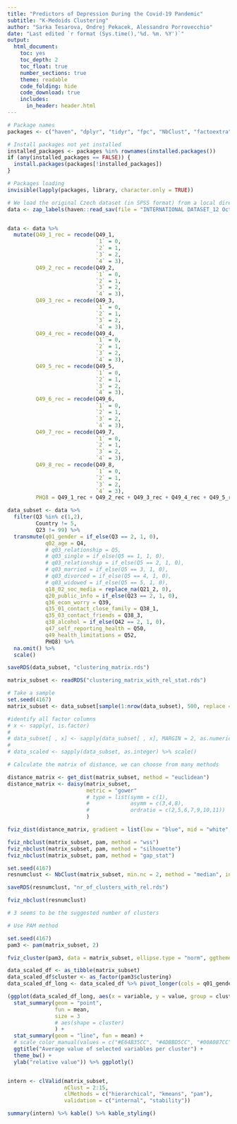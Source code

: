 ```yaml
---
title: "Predictors of Depression During the Covid-19 Pandemic" 
subtitle: "K-Medoids Clustering"
author: "Sarka Tesarova, Ondrej Pekacek, Alessandro Porrovecchio"
date: "Last edited `r format (Sys.time(),'%d. %m. %Y')`"
output:
  html_document: 
    toc: yes
    toc_depth: 2
    toc_float: true
    number_sections: true
    theme: readable
    code_folding: hide
    code_download: true
    includes:
      in_header: header.html
---
```



```r
# Package names
packages <- c("haven", "dplyr", "tidyr", "fpc", "NbClust", "factoextra", "cluster", "plotly", "clValid")

# Install packages not yet installed
installed_packages <- packages %in% rownames(installed.packages())
if (any(installed_packages == FALSE)) {
  install.packages(packages[!installed_packages])
}

# Packages loading
invisible(lapply(packages, library, character.only = TRUE))

# We load the original Czech dataset (in SPSS format) from a local directory.
data <- zap_labels(haven::read_sav(file = "INTERNATIONAL DATASET_12 Oct_final.sav"))


data <- data %>%
  mutate(Q49_1_rec = recode(Q49_1,
                            `1` = 0,
                            `2` = 1,
                            `3` = 2,
                            `4` = 3),
         Q49_2_rec = recode(Q49_2,
                            `1` = 0,
                            `2` = 1,
                            `3` = 2,
                            `4` = 3),
         Q49_3_rec = recode(Q49_3,
                            `1` = 0,
                            `2` = 1,
                            `3` = 2,
                            `4` = 3),
         Q49_4_rec = recode(Q49_4,
                            `1` = 0,
                            `2` = 1,
                            `3` = 2,
                            `4` = 3),
         Q49_5_rec = recode(Q49_5,
                            `1` = 0,
                            `2` = 1,
                            `3` = 2,
                            `4` = 3),
         Q49_6_rec = recode(Q49_6,
                            `1` = 0,
                            `2` = 1,
                            `3` = 2,
                            `4` = 3),
         Q49_7_rec = recode(Q49_7,
                            `1` = 0,
                            `2` = 1,
                            `3` = 2,
                            `4` = 3),
         Q49_8_rec = recode(Q49_8,
                            `1` = 0,
                            `2` = 1,
                            `3` = 2,
                            `4` = 3),
         PHQ8 = Q49_1_rec + Q49_2_rec + Q49_3_rec + Q49_4_rec + Q49_5_rec + Q49_6_rec + Q49_7_rec + Q49_8_rec)

data_subset <- data %>%
  filter(Q3 %in% c(1,2),
         Country != 5,
         Q23 != 99) %>%
  transmute(q01_gender = if_else(Q3 == 2, 1, 0),
            q02_age = Q4,
            # q03_relationship = Q5,
            # q03_single = if_else(Q5 == 1, 1, 0),
            # q03_relationship = if_else(Q5 == 2, 1, 0),
            # q03_married = if_else(Q5 == 3, 1, 0),
            # q03_divorced = if_else(Q5 == 4, 1, 0),
            # q03_widowed = if_else(Q5 == 5, 1, 0),
            q18_02_soc_media = replace_na(Q21_2, 0),
            q20_public_info = if_else(Q23 == 2, 1, 0),
            q36_econ_worry = Q39,
            q35_01_contact_close_family = Q38_1,
            q35_03_contact_friends = Q38_3,
            q38_alcohol = if_else(Q42 == 2, 1, 0),
            q47_self_reporting_health = Q50,
            q49_health_limitations = Q52,
            PHQ8) %>%
  na.omit() %>%
  scale()

saveRDS(data_subset, "clustering_matrix.rds")

matrix_subset <- readRDS("clustering_matrix_with_rel_stat.rds")

# Take a sample
set.seed(4167)
matrix_subset <- data_subset[sample(1:nrow(data_subset), 500, replace = FALSE),]

#identify all factor columns
# x <- sapply(, is.factor)
#
# data_subset[ , x] <- sapply(data_subset[ , x], MARGIN = 2, as.numeric)
#
# data_scaled <- sapply(data_subset, as.integer) %>% scale()

# Calculate the matrix of distance, we can choose from many methods

distance_matrix <- get_dist(matrix_subset, method = "euclidean")
distance_matrix <- daisy(matrix_subset,
                         metric = "gower"
                         # type = list(symm = c(1),
                         #             asymm = c(3,4,8),
                         #             ordratio = c(2,5,6,7,9,10,11))
                         )

fviz_dist(distance_matrix, gradient = list(low = "blue", mid = "white", high = "red"))

fviz_nbclust(matrix_subset, pam, method = "wss")
fviz_nbclust(matrix_subset, pam, method = "silhouette")
fviz_nbclust(matrix_subset, pam, method = "gap_stat")

set.seed(4167)
resnumclust <- NbClust(matrix_subset, min.nc = 2, method = "median", index = "all")

saveRDS(resnumclust, "nr_of_clusters_with_rel.rds")

fviz_nbclust(resnumclust)

# 3 seems to be the suggested number of clusters

# Use PAM method

set.seed(4167)
pam3 <- pam(matrix_subset, 2)

fviz_cluster(pam3, data = matrix_subset, ellipse.type = "norm", ggtheme = theme_bw(), main = "Cluster plot - K-Medoids algorithm")

data_scaled_df <- as_tibble(matrix_subset)
data_scaled_df$cluster <- as_factor(pam3$clustering)
data_scaled_df_long <- data_scaled_df %>% pivot_longer(cols = q01_gender:PHQ8, names_to = "variable", values_to = "value")

(ggplot(data_scaled_df_long, aes(x = variable, y = value, group = cluster, colour = cluster)) +
  stat_summary(geom = "point",
               fun = mean,
               size = 3
               # aes(shape = cluster)
               ) +
  stat_summary(geom = "line", fun = mean) +
  # scale_color_manual(values = c("#E64B35CC", "#4DBBD5CC", "#00A087CC")) +
  ggtitle("Average value of selected variables per cluster") +
  theme_bw() +
  ylab("relative value")) %>% ggplotly()


intern <- clValid(matrix_subset,
                  nClust = 2:15,
                  clMethods = c("hierarchical", "kmeans", "pam"),
                  validation = c("internal", "stability"))

summary(intern) %>% kable() %>% kable_styling()

```



